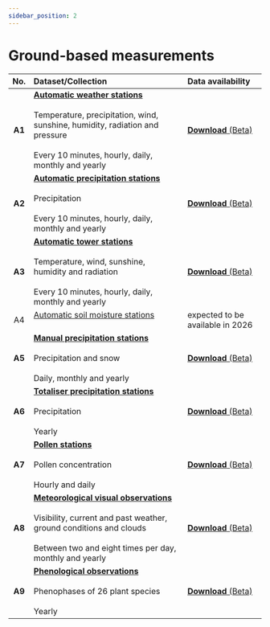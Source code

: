 ```yaml
---
sidebar_position: 2
---
```


# Ground-based measurements

| No.    | Dataset/Collection | Data availability |
|:------:|:---------|:---------|
| **A1** | [**Automatic weather stations**](/a-data-groundbased/a1-automatic-weather-stations) <br></br> Temperature, precipitation, wind, sunshine, humidity, radiation and pressure <br></br> Every 10 minutes, hourly, daily, monthly and yearly | [**Download** (Beta)](https://opendatadocs.meteoswiss.ch/a-data-groundbased/a1-automatic-weather-stations#data-download) |
| **A2** | [**Automatic precipitation stations**](/a-data-groundbased/a2-automatic-precipitation-stations) <br></br> Precipitation <br></br> Every 10 minutes, hourly, daily, monthly and yearly | [**Download** (Beta)](https://opendatadocs.meteoswiss.ch/a-data-groundbased/a2-automatic-precipitation-stations#data-download) |
| **A3** | [**Automatic tower stations**](/a-data-groundbased/a3-automatic-tower-stations) <br></br> Temperature, wind, sunshine, humidity and radiation <br></br> Every 10 minutes, hourly, daily, monthly and yearly| [**Download** (Beta)](https://opendatadocs.meteoswiss.ch/a-data-groundbased/a3-automatic-tower-stations#data-download) |
| A4     | [Automatic soil moisture stations](/a-data-groundbased/a4-automatic-soil-stations) <br></br> | expected to be available in 2026 |
| **A5** | [**Manual precipitation stations**](/a-data-groundbased/a5-manual-precipitation-stations) <br></br> Precipitation and snow <br></br> Daily, monthly and yearly | [**Download** (Beta)](https://opendatadocs.meteoswiss.ch/a-data-groundbased/a5-manual-precipitation-stations#data-download) |
| **A6** | [**Totaliser precipitation stations**](/a-data-groundbased/a6-totaliser-precipitation-stations) <br></br> Precipitation <br></br> Yearly | [**Download** (Beta)](https://opendatadocs.meteoswiss.ch/a-data-groundbased/a6-totaliser-precipitation-stations#data-download) |
| **A7** | [**Pollen stations**](/a-data-groundbased/a7-pollen-stations) <br></br> Pollen concentration <br></br> Hourly and daily | [**Download** (Beta)](https://opendatadocs.meteoswiss.ch/a-data-groundbased/a7-pollen-stations#data-download) |
| **A8** | [**Meteorological visual observations**](/a-data-groundbased/a8-meteorological-visual-observations) <br></br> Visibility, current and past weather, ground conditions and clouds <br></br> Between two and eight times per day, monthly and yearly | [**Download** (Beta)](https://opendatadocs.meteoswiss.ch/a-data-groundbased/a8-meteorological-visual-observations#data-download) |
| **A9** | [**Phenological observations**](/a-data-groundbased/a9-phenological-observations) <br></br> Phenophases of 26 plant species <br></br> Yearly | [**Download** (Beta)](https://opendatadocs.meteoswiss.ch/a-data-groundbased/a9-phenological-observations#data-download) |
